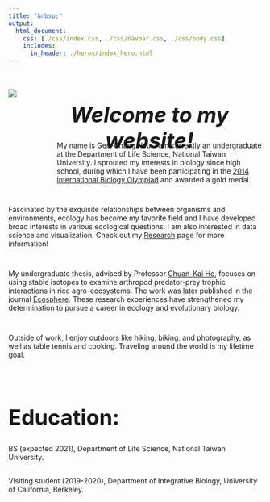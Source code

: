 ```yaml
---
title: "&nbsp;"
output:
  html_document:
    css: [./css/index.css, ./css/navbar.css, ./css/body.css]
    includes:
      in_header: ./heros/index_hero.html
---
```


<style>
h1 {font-weight: bold !important; 
    font-size: 42px !important}
</style>   


<div style="display: flex;">

<img src="./images/Personal photo.JPG" style="max-width: 300px; max-height: 400px; width:auto; height:auto; margin-top: 20px;">

<div style="padding-left: 40px; width: 800px">

<div style="height: 50px;">
<h1 style="text-align: center; font-style: italic;">Welcome to my website!</h1>
</div>

<div style="height: 1em;"></div>

<div style="padding-left: 40px;">
My name is Gen-Chang Hsu. I am currently an undergraduate at the Department of Life Science, National Taiwan University. I sprouted my interests in biology since high school, during which I have been participating in the [2014 International Biology Olympiad](https://www.ibo-info.org/en/contest/past-ibos.html) and awarded a gold medal.
</div>

</div>

</div>

<div style="height: 1em;"></div>

Fascinated by the exquisite relationships between organisms and environments, ecology has become my favorite field and I have developed broad interests in various ecological questions. I am also interested in data science and visualization. Check out my <a href="./Research.html">Research</a> page for more information!

<div style="height: 1em;"></div>

My undergraduate thesis, advised by Professor [Chuan-Kai Ho](https://ecology.lifescience.ntu.edu.tw/doku.php/en/ckho/start), focuses on using stable isotopes to examine arthropod predator-prey trophic interactions in rice agro-ecosystems. The work was later published in the journal [Ecosphere](https://esajournals.onlinelibrary.wiley.com/journal/21508925). These research experiences have strengthened my determination to pursue a career in ecology and evolutionary biology.

<div style="height: 1em;"></div>

Outside of work, I enjoy outdoors like hiking, biking, and photography, as well as table tennis and cooking. Traveling around the world is my lifetime goal.

<br>

# Education:
BS (expected 2021), Department of Life Science, National Taiwan University.

<div style="height:2px;"></div>

Visiting student (2019-2020), Department of Integrative Biology, University of California, Berkeley.


